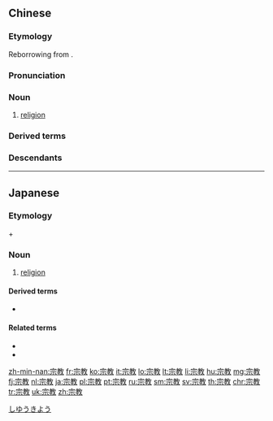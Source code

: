 ==Chinese==
{{zh-forms}}
{{wikipedia|lang=zh}}

===Etymology===
Reborrowing from {{etym|ja|zh}} {{ja-r|宗教|しゅうきょう}}.

===Pronunciation===
{{zh-pron
|m=zōngjiào
|c=zung1 gaau3
|h=pfs=chûng-kau
|md=cŭng-gáu
|mn=chong-kàu
|w=1tson jiau
|ma=Zh-zongjiào.ogg
|cat=n
}}

===Noun===
{{zh-noun}}

# [[religion]]

===Derived terms===
{{zh-der|宗教派|宗教徒|宗教學|宗教戰爭|宗教自由}}

===Descendants===
{{CJKV|宗教|しゅうきょう|종교|tông giáo|v2=tôn giáo}}

{{zh-cat|Intermediate}}

----

==Japanese==
{{ja-kanjitab|しゅう|きょう}}

===Etymology===
{{m|ja|宗|tr=shu||sect}} + {{m|ja|教|tr=kyō||suffix for doctrine}}

===Noun===
{{ja-noun|しゅうきょう}}

# [[religion]]

====Derived terms====
* {{ja-r|無宗教|むしゅうきょう|gloss=no religious affiliation}}

====Related terms====
* {{ja-r|教祖|きょうそ}}
* {{ja-r|宗派|しゅうは|gloss=religious [[sect]]}}

[[Category:ja:Religion|しゆうきよう]]

[[zh-min-nan:宗教]]
[[fr:宗教]]
[[ko:宗教]]
[[it:宗教]]
[[lo:宗教]]
[[lt:宗教]]
[[li:宗教]]
[[hu:宗教]]
[[mg:宗教]]
[[fj:宗教]]
[[nl:宗教]]
[[ja:宗教]]
[[pl:宗教]]
[[pt:宗教]]
[[ru:宗教]]
[[sm:宗教]]
[[sv:宗教]]
[[th:宗教]]
[[chr:宗教]]
[[tr:宗教]]
[[uk:宗教]]
[[zh:宗教]]